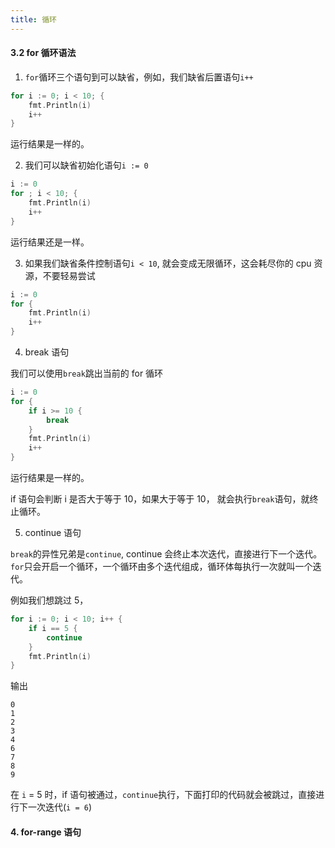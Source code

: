 ```yaml
---
title: 循环
---
```


#### 3.2 for 循环语法

1. `for`循环三个语句到可以缺省，例如，我们缺省后置语句`i++`

```go
for i := 0; i < 10; {
    fmt.Println(i)
    i++
}
```

运行结果是一样的。

2. 我们可以缺省初始化语句`i := 0`

```go
i := 0
for ; i < 10; {
    fmt.Println(i)
    i++
}
```

运行结果还是一样。

3. 如果我们缺省条件控制语句`i < 10`, 就会变成无限循环，这会耗尽你的 cpu 资源，不要轻易尝试

```go
i := 0
for {
    fmt.Println(i)
    i++
}
```

4. break 语句

我们可以使用`break`跳出当前的 for 循环

```go
i := 0
for {
    if i >= 10 {
        break
    }
    fmt.Println(i)
    i++
}
```

运行结果是一样的。

if 语句会判断 i 是否大于等于 10，如果大于等于 10， 就会执行`break`语句，就终止循环。

5. continue 语句

`break`的异性兄弟是`continue`, continue 会终止本次迭代，直接进行下一个迭代。`for`只会开启一个循环，一个循环由多个迭代组成，循环体每执行一次就叫一个迭代。

例如我们想跳过 5，

```go
for i := 0; i < 10; i++ {
    if i == 5 {
        continue
    }
    fmt.Println(i)
}
```

输出

```
0
1
2
3
4
6
7
8
9
```

在 `i` = 5 时，if 语句被通过，`continue`执行，下面打印的代码就会被跳过，直接进行下一次迭代(`i = 6`)

#### 4. for-range 语句
